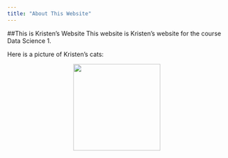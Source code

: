 ```yaml
---
title: "About This Website"
---
```


##This is Kristen's Website
This website is Kristen's website for the course Data Science 1. 

Here is a picture of Kristen's cats:



<figure align= "middle">
<img src = "./images/cats.jpeg" style = "height:200px;">
</figure>